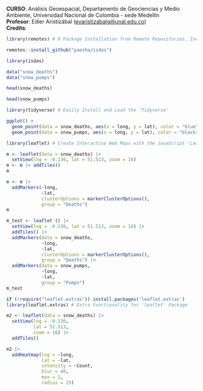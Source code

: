 **CURSO**: Análisis Geoespacial, Departamento de Geociencias y Medio Ambiente, Universidad Nacional de Colombia - sede Medellín\
**Profesor**: Edier Aristizábal ([evaristizabalg\@unal.edu.co](mailto:evaristizabalg@unal.edu.co){.email})\
**Credits**:

```{r}
library(remotes) # R Package Installation from Remote Repositories, Including 'GitHub'
```

```{r}
remotes::install_github("paezha/isdas")
```

```{r}
library(isdas)
```

```{r}
data("snow_deaths")
data("snow_pumps")
```

```{r}
head(snow_deaths)
```

```{r}
head(snow_pumps)
```

```{r}
library(tidyverse) # Easily Install and Load the 'Tidyverse'

```

```{r}
ggplot() +
  geom_point(data = snow_deaths, aes(x = long, y = lat), color = "blue", shape = 16) +
  geom_point(data = snow_pumps, aes(x = long, y = lat), color = "black", shape = 17)
```

```{r}
library(leaflet) # Create Interactive Web Maps with the JavaScript 'Leaflet'

```

```{r}
m <- leaflet(data = snow_deaths) |> 
  setView(lng = -0.136, lat = 51.513, zoom = 16)
m <- m |> addTiles()
m
```

```{r}
m <- m |> 
  addMarkers(~long, 
             ~lat, 
             clusterOptions = markerClusterOptions(),
             group = "Deaths")
m
```

```{r}
m_test <- leaflet () |> 
  setView(lng = -0.136, lat = 51.513, zoom = 16) |> 
  addTiles() |> 
  addMarkers(data = snow_deaths, 
             ~long, 
             ~lat, 
             clusterOptions = markerClusterOptions(), 
             group = "Deaths") |> 
  addMarkers(data = snow_pumps, 
             ~long, 
             ~lat, 
             group = "Pumps")
m_test
```

```{r}
if (!require("leaflet.extras")) install.packages('leaflet.extras')
library(leaflet.extras) # Extra Functionality for 'leaflet' Package
```

```{r}
m2 <- leaflet(data = snow_deaths) |> 
  setView(lng = -0.136, 
          lat = 51.513, 
          zoom = 16) |> 
  addTiles()

m2 |> 
  addHeatmap(lng = ~long, 
             lat = ~lat, 
             intensity = ~Count,
             blur = 40, 
             max = 1, 
             radius = 25)
```
